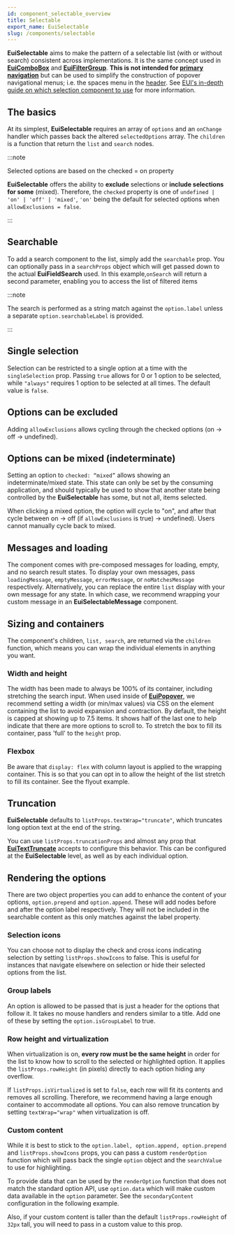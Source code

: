 ```yaml
---
id: component_selectable_overview
title: Selectable
export_name: EuiSelectable
slug: /components/selectable
---
```


**EuiSelectable** aims to make the pattern of a selectable list (with or without search) consistent
across implementations. It is the same concept used in [**EuiComboBox**](#/forms/combo-box)
and [**EuiFilterGroup**](#/forms/filter-group).
**This is not intended for [primary navigation](#/display/list-group)** but can be used to simplify the construction
of popover navigational menus; i.e. the spaces menu in the [header](#/layout/header).
See [EUI's in-depth guide on which selection component to use](https://github.com/elastic/eui/discussions/7049)
for more information.

## The basics

At its simplest, **EuiSelectable** requires an array of `options` and an `onChange` handler which passes back
the altered `selectedOptions` array. The `children` is a function that return the `list` and `search` nodes.

:::note

Selected options are based on the checked = on property

**EuiSelectable** offers the ability to **exclude** selections or **include selections for some** (mixed).
Therefore, the `checked` property is one of `undefined | 'on' | 'off' | 'mixed'`, `'on'` being the default
for selected options when `allowExclusions = false`.

:::

<!-- TODO: Add example -->

## Searchable

To add a search component to the list, simply add the `searchable` prop. You can optionally pass
in a `searchProps` object which will get passed down to the actual **EuiFieldSearch** used.
In this example,`onSearch` will return a second parameter, enabling you to access the list of filtered items

:::note

The search is performed as a string match against the `option.label`
unless a separate `option.searchableLabel` is provided.

:::

<!-- TODO: Add example -->

## Single selection

Selection can be restricted to a single option at a time with the `singleSelection` prop.
Passing `true` allows for 0 or 1 option to be selected, while `"always"` requires 1 option to be selected at all times.
The default value is `false`.

<!-- TODO: Add example -->

## Options can be excluded

Adding `allowExclusions` allows cycling through the checked options (on -> off -> undefined).

<!-- TODO: Add example -->

## Options can be mixed (indeterminate)

Setting an option to `checked: “mixed”` allows showing an indeterminate/mixed state.
This state can only be set by the consuming application, and should typically be used to show that another state
being controlled by the **EuiSelectable** has some, but not all, items selected.

When clicking a mixed option, the option will cycle to "on", and after that cycle between on -> off
(if `allowExclusions` is true) -> undefined). Users cannot manually cycle back to mixed.

<!-- TODO: Add example -->

## Messages and loading

The component comes with pre-composed messages for loading, empty, and no search result states.
To display your own messages, pass `loadingMessage`, `emptyMessage`, `errorMessage`,
or `noMatchesMessage` respectively. Alternatively, you can replace the entire `list` display with your own message
for any state. In which case, we recommend wrapping your custom message in an **EuiSelectableMessage** component.

<!-- TODO: Add example -->

## Sizing and containers

The component's children, `list, search`, are returned via the `children` function, which means you can wrap
the individual elements in anything you want.

### Width and height

The width has been made to always be 100% of its container, including stretching the search input.
When used inside of [**EuiPopover**](#/layout/popover), we recommend setting a width (or min/max values) via CSS
on the element containing the list to avoid expansion and contraction.
By default, the height is capped at showing up to 7.5 items. It shows half of the last one to help indicate
that there are more options to scroll to. To stretch the box to fill its container, pass 'full' to the `height` prop.

### Flexbox

Be aware that `display: flex` with column layout is applied to the wrapping container.
This is so that you can opt in to allow the height of the list stretch to fill its container.
See the flyout example.

<!-- TODO: Add example -->

## Truncation

**EuiSelectable** defaults to `listProps.textWrap="truncate"`, which truncates long option text
at the end of the string.

You can use `listProps.truncationProps` and almost any prop that [**EuiTextTruncate**](#/utilities/text-truncation)
accepts to configure this behavior. This can be configured at the **EuiSelectable** level,
as well as by each individual option.

<!-- TODO: Add example -->

## Rendering the options

There are two object properties you can add to enhance the content of your options, `option.prepend`
and `option.append`. These will add nodes before and after the option label respectively.
They will not be included in the searchable content as this only matches against the label property.

### Selection icons

You can choose not to display the check and cross icons indicating selection by setting `listProps.showIcons`
to false. This is useful for instances that navigate elsewhere on selection or hide their selected options
from the list.

### Group labels

An option is allowed to be passed that is just a header for the options that follow it.
It takes no mouse handlers and renders similar to a title.
Add one of these by setting the `option.isGroupLabel` to true.

### Row height and virtualization

When virtualization is on, **every row must be the same height** in order for the list to know
how to scroll to the selected or highlighted option. It applies the `listProps.rowHeight` (in pixels)
directly to each option hiding any overflow.

If `listProps.isVirtualized` is set to `false`, each row will fit its contents and removes all scrolling.
Therefore, we recommend having a large enough container to accommodate all options. You can also remove truncation
by setting `textWrap="wrap"` when virtualization is off.

### Custom content

While it is best to stick to the `option.label, option.append, option.prepend` and `listProps.showIcons` props,
you can pass a custom `renderOption` function which will pass back the single `option` object and the `searchValue`
to use for highlighting.

To provide data that can be used by the `renderOption` function that does not match the standard option API,
use `option.data` which will make custom data available in the `option` parameter. See the `secondaryContent`
configuration in the following example.

Also, if your custom content is taller than the default `listProps.rowHeight` of `32px` tall,
you will need to pass in a custom value to this prop.

<!-- TODO: Add example -->
